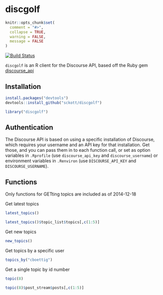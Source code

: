 discgolf
=======

```r
knitr::opts_chunk$set(
  comment = "#>",
  collapse = TRUE,
  warning = FALSE, 
  message = FALSE
)
```

[![Build Status](https://travis-ci.org/sckott/discgolf.svg)](https://travis-ci.org/sckott/discgolf)

`discgolf` is an R client for the Discourse API, based off the Ruby gem [discourse_api](https://github.com/discourse/discourse_api)

## Installation

```r
install.packages("devtools")
devtools::install_github("sckott/discgolf")
```

```r
library("discgolf")
```

## Authentication

The Discourse API is based on using a specific installation of Discourse, which requires your username and an API key for that installation. Get those, and you can pass them in to each function call, or set as option variables in `.Rprofile` (use `discourse_api_key` and `discourse_username`) or environment variables in `.Renviron` (use `DISCOURSE_API_KEY` and `DISCOURSE_USERNAME`).

## Functions

Only functions for GETting topics are included as of 2014-12-18

Get latest topics

```r
latest_topics()
```

```r
latest_topics()$topic_list$topics[,c(1:5)]
```

Get new topics

```r
new_topics()
```

Get topics by a specific user

```r
topics_by("cboettig")
```

Get a single topic by id number

```r
topic(8)
```

```r
topic(8)$post_stream$posts[,c(1:5)]
```
